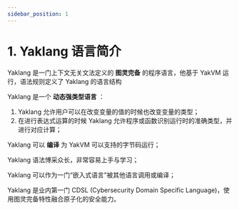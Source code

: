 ---
sidebar_position: 1
---

# 1. Yaklang 语言简介

Yaklang 是一门上下文无关文法定义的 **图灵完备** 的程序语言，他基于 YakVM 运行，语法规则定义了 Yaklang 的语言结构

Yaklang 是一个 **动态强类型语言** ：
1. Yaklang 允许用户可以在改变变量的值的时候也改变变量的类型；
2. 在进行表达式运算的时候 Yaklang 允许程序或函数识别运行时的准确类型，并进行对应计算；

Yaklang 可以 **编译** 为 YakVM 可以支持的字节码运行；

Yaklang 语法博采众长，非常容易上手与学习；

Yaklang 可以作为一门“嵌入式语言”被其他语言调用或编译；

Yaklang 是业内第一门 CDSL (Cybersecurity Domain Specific Language)，使用图灵完备特性融合原子化的安全能力。